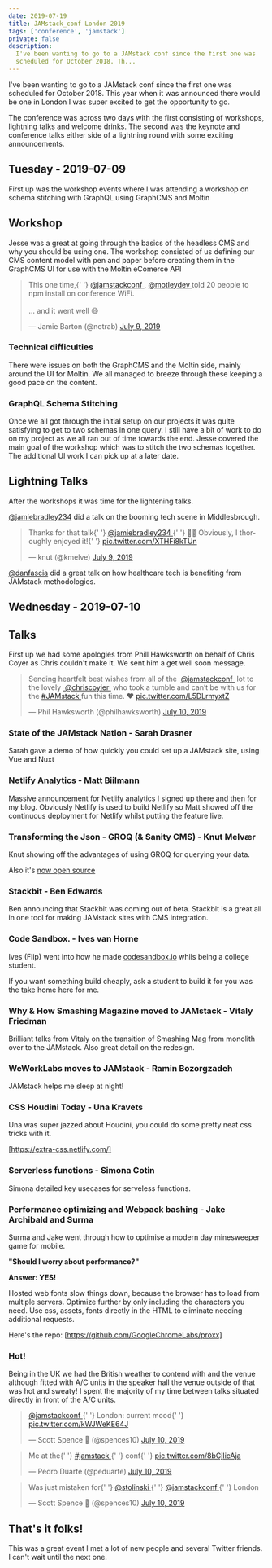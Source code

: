 ```yaml
---
date: 2019-07-19
title: JAMstack_conf London 2019
tags: ['conference', 'jamstack']
private: false
description:
  I've been wanting to go to a JAMstack conf since the first one was
  scheduled for October 2018. Th...
---
```


I've been wanting to go to a JAMstack conf since the first one was
scheduled for October 2018. This year when it was announced there
would be one in London I was super excited to get the opportunity to
go.

The conference was across two days with the first consisting of
workshops, lightning talks and welcome drinks. The second was the
keynote and conference talks either side of a lightning round with
some exciting announcements.

## Tuesday - 2019-07-09

First up was the workshop events where I was attending a workshop on
schema stitching with GraphQL using GraphCMS and Moltin

## Workshop

Jesse was a great at going through the basics of the headless CMS and
why you should be using one. The workshop consisted of us defining our
CMS content model with pen and paper before creating them in the
GraphCMS UI for use with the Moltin eComerce API

<blockquote class="twitter-tweet" data-dnt="true">
  <p lang="en" dir="ltr">
    This one time,{' '}
    <a href="https://twitter.com/jamstackconf?ref_src=twsrc%5Etfw">
      @jamstackconf
    </a>
    , <a href="https://twitter.com/motleydev?ref_src=twsrc%5Etfw">
      @motleydev
    </a> told 20 people to npm install on conference WiFi.
    <br />
    <br />
    ... and it went well 😅
  </p>
  &mdash; Jamie Barton (@notrab) <a href="https://twitter.com/notrab/status/1148587457866358784?ref_src=twsrc%5Etfw">
    July 9, 2019
  </a>
</blockquote>
<script
  async
  src="https://platform.twitter.com/widgets.js"
  charset="utf-8"
></script>

### Technical difficulties

There were issues on both the GraphCMS and the Moltin side, mainly
around the UI for Moltin. We all managed to breeze through these
keeping a good pace on the content.

### GraphQL Schema Stitching

Once we all got through the initial setup on our projects it was quite
satisfying to get to two schemas in one query. I still have a bit of
work to do on my project as we all ran out of time towards the end.
Jesse covered the main goal of the workshop which was to stitch the
two schemas together. The additional UI work I can pick up at a later
date.

## Lightning Talks

After the workshops it was time for the lightening talks.

[@jamiebradley234] did a talk on the booming tech scene in
Middlesbrough.

<blockquote class="twitter-tweet" data-dnt="true">
  <p lang="en" dir="ltr">
    Thanks for that talk{' '}
    <a href="https://twitter.com/jamiebradley234?ref_src=twsrc%5Etfw">
      @jamiebradley234
    </a>{' '}
    🙌🏻 Obviously, I thoroughly enjoyed it!{' '}
    <a href="https://t.co/XTHFi8kTUn">pic.twitter.com/XTHFi8kTUn</a>
  </p>
  &mdash; knut (@kmelve) <a href="https://twitter.com/kmelve/status/1148664935305699328?ref_src=twsrc%5Etfw">July 9, 2019</a>
</blockquote>
<script
  async
  src="https://platform.twitter.com/widgets.js"
  charset="utf-8"
></script>

[@danfascia] did a great talk on how healthcare tech is benefiting
from JAMstack methodologies.

<YouTube youTubeId="n1ca0cQAr_4" />

## Wednesday - 2019-07-10

## Talks

First up we had some apologies from Phill Hawksworth on behalf of
Chris Coyer as Chris couldn't make it. We sent him a get well soon
message.

<blockquote class="twitter-tweet" data-dnt="true">
  <p lang="en" dir="ltr">
    Sending heartfelt best wishes from all of the ⁦
    <a href="https://twitter.com/jamstackconf?ref_src=twsrc%5Etfw">
      @jamstackconf
    </a>
    ⁩ lot to the lovely ⁦<a href="https://twitter.com/chriscoyier?ref_src=twsrc%5Etfw">
      @chriscoyier
    </a>⁩ who took a tumble and can’t be with us for the <a href="https://twitter.com/hashtag/JAMstack?src=hash&amp;ref_src=twsrc%5Etfw">
      #JAMstack
    </a> fun this time. ❤️ <a href="https://t.co/L5DLrmyxtZ">pic.twitter.com/L5DLrmyxtZ</a>
  </p>
  &mdash; Phil Hawksworth (@philhawksworth) <a href="https://twitter.com/philhawksworth/status/1148929743342972928?ref_src=twsrc%5Etfw">July 10, 2019</a>
</blockquote>
<script
  async
  src="https://platform.twitter.com/widgets.js"
  charset="utf-8"
></script>

### State of the JAMstack Nation - Sarah Drasner

Sarah gave a demo of how quickly you could set up a JAMstack site,
using Vue and Nuxt

### Netlify Analytics - Matt Biilmann

Massive announcement for Netlify analytics I signed up there and then
for my blog. Obviously Netlify is used to build Netlify so Matt showed
off the continuous deployment for Netlify whilst putting the feature
live.

### Transforming the Json - GROQ (& Sanity CMS) - Knut Melvær

Knut showing off the advantages of using GROQ for querying your data.

Also it's [now open source]

### Stackbit - Ben Edwards

Ben announcing that Stackbit was coming out of beta. Stackbit is a
great all in one tool for making JAMstack sites with CMS integration.

### Code Sandbox. - Ives van Horne

Ives (Flip) went into how he made [codesandbox.io] whils being a
college student.

If you want something build cheaply, ask a student to build it for you
was the take home here for me.

### Why & How Smashing Magazine moved to JAMstack - Vitaly Friedman

Brilliant talks from Vitaly on the transition of Smashing Mag from
monolith over to the JAMstack. Also great detail on the redesign.

### WeWorkLabs moves to JAMstack - Ramin Bozorgzadeh

JAMstack helps me sleep at night!

### CSS Houdini Today - Una Kravets

Una was super jazzed about Houdini, you could do some pretty neat css
tricks with it.

[https://extra-css.netlify.com/]

### Serverless functions - Simona Cotin

Simona detailed key usecases for serveless functions.

### Performance optimizing and Webpack bashing - Jake Archibald and Surma

Surma and Jake went through how to optimise a modern day minesweeper
game for mobile.

**"Should I worry about performance?"**

**Answer: YES!**

Hosted web fonts slow things down, because the browser has to load
from multiple servers. Optimize further by only including the
characters you need. Use css, assets, fonts directly in the HTML to
eliminate needing additional requests.

Here's the repo: [https://github.com/GoogleChromeLabs/proxx]

### Hot!

Being in the UK we had the British weather to contend with and the
venue although fitted with A/C units in the speaker hall the venue
outside of that was hot and sweaty! I spent the majority of my time
between talks situated directly in front of the A/C units.

<blockquote class="twitter-tweet" data-dnt="true">
  <p lang="en" dir="ltr">
    <a href="https://twitter.com/jamstackconf?ref_src=twsrc%5Etfw">
      @jamstackconf
    </a>{' '}
    London: current mood{' '}
    <a href="https://t.co/kWJWeKE64J">pic.twitter.com/kWJWeKE64J</a>
  </p>
  &mdash; Scott Spence 🌮 (@spences10) <a href="https://twitter.com/spences10/status/1148927111526268928?ref_src=twsrc%5Etfw">July 10, 2019</a>
</blockquote>
<script
  async
  src="https://platform.twitter.com/widgets.js"
  charset="utf-8"
></script>

<blockquote class="twitter-tweet" data-dnt="true">
  <p lang="en" dir="ltr">
    Me at the{' '}
    <a href="https://twitter.com/hashtag/jamstack?src=hash&amp;ref_src=twsrc%5Etfw">
      #jamstack
    </a>{' '}
    conf{' '}
    <a href="https://t.co/8bCjIicAja">pic.twitter.com/8bCjIicAja</a>
  </p>
  &mdash; Pedro Duarte (@peduarte) <a href="https://twitter.com/peduarte/status/1148923305254096896?ref_src=twsrc%5Etfw">July 10, 2019</a>
</blockquote>
<script
  async
  src="https://platform.twitter.com/widgets.js"
  charset="utf-8"
></script>

<blockquote class="twitter-tweet" data-dnt="true">
  <p lang="en" dir="ltr">
    Was just mistaken for{' '}
    <a href="https://twitter.com/stolinski?ref_src=twsrc%5Etfw">
      @stolinski
    </a>{' '}
    <a href="https://twitter.com/jamstackconf?ref_src=twsrc%5Etfw">
      @jamstackconf
    </a>{' '}
    London
  </p>
  &mdash; Scott Spence 🌮 (@spences10) <a href="https://twitter.com/spences10/status/1148914884039577600?ref_src=twsrc%5Etfw">July 10, 2019</a>
</blockquote>
<script
  async
  src="https://platform.twitter.com/widgets.js"
  charset="utf-8"
></script>

## That's it folks!

This was a great event I met a lot of new people and several Twitter
friends. I can't wait until the next one.

[@danfascia]: https://twitter.com/danfascia
[@jamiebradley234]: https://twitter.com/jamiebradley234
[codesandbox.io]: https://codesandbox.io
[https://github.com/googlechromelabs/proxx]:
  https://github.com/GoogleChromeLabs/proxx
[https://extra-css.netlify.com/]: https://extra-css.netlify.com/
[now open source]:
  https://www.sanity.io/blog/we-re-open-sourcing-groq-a-query-language-for-json-documents
